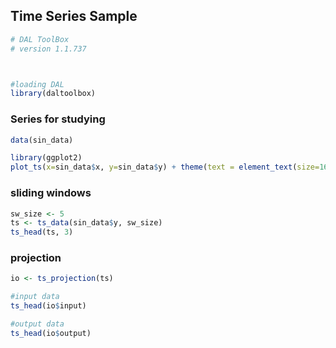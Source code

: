 ## Time Series Sample

```r
# DAL ToolBox
# version 1.1.737



#loading DAL
library(daltoolbox) 
```

### Series for studying

```r
data(sin_data)
```

```r
library(ggplot2)
plot_ts(x=sin_data$x, y=sin_data$y) + theme(text = element_text(size=16))
```

### sliding windows

```r
sw_size <- 5
ts <- ts_data(sin_data$y, sw_size)
ts_head(ts, 3)
```

### projection

```r
io <- ts_projection(ts)
```

```r
#input data
ts_head(io$input)
```

```r
#output data
ts_head(io$output)
```

